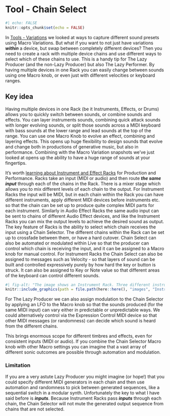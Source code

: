 # Tool - Chain Select {#Chapter-026-Tool-ChainSelect}

```r
#| echo: FALSE
knitr::opts_chunk$set(echo = FALSE)
```

In [Tools - Variations](#Chapter-025-Tool-Variations) we looked at ways to capture different sound presets using Macro Variations. But what if you want to not just have variations ***within*** a device, but swap between completely different devices? Then you need to create a rack with multiple device chains and use different ways to select which of these chains to use. This is a handy tip for The Lazy Producer (and the non-Lazy Producer) but also The Lazy Performer. By having multiple devices in one Rack you can easily change between sounds using one Macro knob, or even just with different velocities or keyboard ranges.

::: callout-tip
## Key idea

Having multiple devices in one Rack (be it Instruments, Effects, or Drums) allows you to quickly switch between sounds, or combine sounds and effects. You can layer instruments sounds, combining quick attack sounds with longer evolving sounds, or split those sounds across a MIDI keyboard with bass sounds at the lower range and lead sounds at the top of the range. You can use one Macro Knob to evolve an effect, combining and layering effects. This opens up huge flexibility to design sounds that evolve and change both in productions of generative music, but also in performance. Combining with the Macro Variation snapshots we've just looked at opens up the ability to have a huge range of sounds at your fingertips.
:::

It's worth [learning about Instrument and Effect Racks](https://www.ableton.com/en/live-manual/12/instrument-drum-and-effect-racks/#chain-list) for Production and Performance. Racks take an input (MIDI or audio) and then route ***the same input*** through each of the chains in the Rack. There is a mixer stage which allows you to mix different levels of each chain to the output. For Instrument Racks the input will be MIDI, but in each chain within the Rack you can have different instruments, apply different MIDI devices before instruments etc. so that the chain can be set up to produce quite complex MIDI parts for each instrument. Similarly in Audio Effect Racks the same audio input can be sent to chains of different Audio Effect devices, and like the Instrument Racks you can mix the output levels to achieve the desired sound as output. The key feature of Racks is the ability to select which chain receives the input using a Chain Selector. The different chains within the Rack can be set up to crossfade between them, or have a hard cutover. Chain Select can also be automated or modulated within Live so that the producer can control which chain is receiving the input, and it can be assigned to a Macro knob for manual control. For Instrument Racks the Chain Select can also be assigned to messages such as Velocity - so that layers of sound can be built and controlled expressively purely by how hard the key or button is struck. It can also be assigned to Key or Note value so that different areas of the keyboard can control different sounds.

```r
#| fig-alt: "The image shows an Instrument Rack. Three different instruments - Collision, Tension and Electric Piano are defined in separate chains. The chains occupy the range 0-127 but overlap with crossfade. The chain selector is assigned to a Macro knob."
knitr::include_graphics(path = file.path(here::here(), "images", "Instrument_Rack.png"))
```

For The Lazy Producer we can also assign modulation to the Chain Selector by applying an LFO to the Macro knob so that the sounds produced (for the same MIDI input) can vary either in predictable or unpredictable ways. We could alternatively control via the Expression Control MIDI device so that other MIDI messages (or randomness) can decide which sound is heard from the different chains.

This brings enormous scope for different timbres and effects, even for consistent inputs (MIDI or audio). If you combine the Chain Selector Macro knob with other Macro settings you can imagine that a vast array of different sonic outcomes are possible through automation and modulation.

### Limitation

If you are a very astute Lazy Producer you might imagine (or hope!) that you could specify different MIDI generators in each chain and then use automation and randomness to pick between generated sequences, like a sequential switch in a modular synth. Unfortunately the key to what I have said before is ***inputs***. Because Instrument Racks pass ***inputs*** through each chain, the Chain Selector will not mute the generated output sequence from chains that are not selected.
